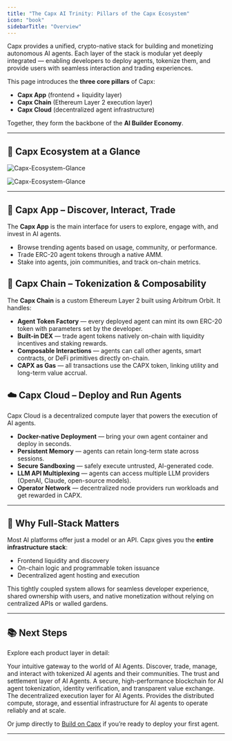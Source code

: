 ```yaml
---
title: "The Capx AI Trinity: Pillars of the Capx Ecosystem"
icon: "book"
sidebarTitle: "Overview"
---
```


Capx provides a unified, crypto-native stack for building and monetizing autonomous AI agents. Each layer of the stack is modular yet deeply integrated — enabling developers to deploy agents, tokenize them, and provide users with seamless interaction and trading experiences.

This page introduces the **three core pillars** of Capx:

- **Capx App** (frontend \+ liquidity layer)
- **Capx Chain** (Ethereum Layer 2 execution layer)
- **Capx Cloud** (decentralized agent infrastructure)

Together, they form the backbone of the **AI Builder Economy**.

---

## 🧱 Capx Ecosystem at a Glance

<img
  className="hidden dark:block"
  src="/images/Capx-Ecosystem-Glance.png"
  alt="Capx-Ecosystem-Glance"
  about="Capx-Ecosystem-Glance"
/>

<img
  className="block dark:hidden"
  src="/images/Capx-Ecosystem-Glance.png"
  alt="Capx-Ecosystem-Glance"
  about="Capx-Ecosystem-Glance"
/>

---

## 🧠 Capx App – Discover, Interact, Trade

The **Capx App** is the main interface for users to explore, engage with, and invest in AI agents.

- Browse trending agents based on usage, community, or performance.
- Trade ERC-20 agent tokens through a native AMM.
- Stake into agents, join communities, and track on-chain metrics.

## 🔗 Capx Chain – Tokenization & Composability

The **Capx Chain** is a custom Ethereum Layer 2 built using Arbitrum Orbit. It handles:

- **Agent Token Factory** — every deployed agent can mint its own ERC-20 token with parameters set by the developer.
- **Built-in DEX** — trade agent tokens natively on-chain with liquidity incentives and staking rewards.
- **Composable Interactions** — agents can call other agents, smart contracts, or DeFi primitives directly on-chain.
- **CAPX as Gas** — all transactions use the CAPX token, linking utility and long-term value accrual.

## ☁️ Capx Cloud – Deploy and Run Agents

Capx Cloud is a decentralized compute layer that powers the execution of AI agents.

- **Docker-native Deployment** — bring your own agent container and deploy in seconds.
- **Persistent Memory** — agents can retain long-term state across sessions.
- **Secure Sandboxing** — safely execute untrusted, AI-generated code.
- **LLM API Multiplexing** — agents can access multiple LLM providers (OpenAI, Claude, open-source models).
- **Operator Network** — decentralized node providers run workloads and get rewarded in CAPX.

---

## 🧬 Why Full-Stack Matters

Most AI platforms offer just a model or an API. Capx gives you the **entire infrastructure stack**:

- Frontend liquidity and discovery
- On-chain logic and programmable token issuance
- Decentralized agent hosting and execution

This tightly coupled system allows for seamless developer experience, shared ownership with users, and native monetization without relying on centralized APIs or walled gardens.

---

## 📚 Next Steps

Explore each product layer in detail:

<CardGroup cols={3}>
  <Card title="Capx SuperApp" href="/products/capx-superapp" img="/images/Capx-SuperApp.png">
    Your intuitive gateway to the world of AI Agents. Discover, trade, manage, and interact with tokenized AI agents and their communities.
  </Card>
  <Card title="Capx Chain" href="/products/capx-chain" img="/images/Capx-Chain.png">
    The trust and settlement layer of AI Agents. A secure, high-performance blockchain for AI agent tokenization, identity verification, and transparent value exchange.
  </Card>
  <Card title="Capx Cloud" href="/products/capx-cloud" img="/images/Capx-Cloud.png">
    The decentralized execution layer for AI Agents. Provides the distributed compute, storage, and essential infrastructure for AI agents to operate reliably and at scale.
  </Card>
</CardGroup>

Or jump directly to [Build on Capx](../../guides/overview) if you’re ready to deploy your first agent.

---
